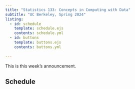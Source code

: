```yaml
---
title: "Statistics 133: Concepts in Computing with Data"
subtitle: "UC Berkeley, Spring 2024"
listing:
  - id: schedule
    template: schedule.ejs
    contents: schedule.yml
  - id: buttons
    template: buttons.ejs
    contents: buttons.yml
    
---
```


::: {#buttons}
:::

::: {.callout-note title="Announcement"}
This is this week's announcement.
:::

## Schedule

::: {#schedule}
:::

